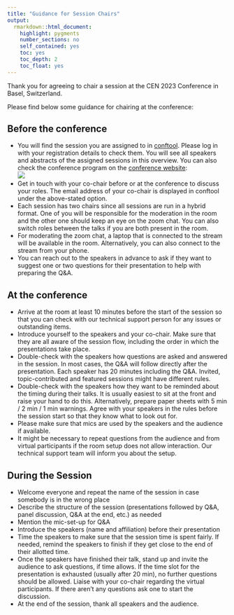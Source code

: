 ```yaml
---
title: "Guidance for Session Chairs"
output: 
  rmarkdown::html_document:
    highlight: pygments
    number_sections: no
    self_contained: yes
    toc: yes
    toc_depth: 2
    toc_float: yes
---
```


Thank you for agreeing to chair a session at the CEN 2023 Conference in Basel, Switzerland.

Please find below some guidance for chairing at the conference:

## Before the conference

* You will find the session you are assigned to in [conftool](https://www.conftool.pro/cen2023). Please log in with your registration details to check them. You will see all speakers and abstracts of the assigned sessions in this overview. You can also check the conference program on the [conference website](index.html):  
[![](img/guidance/chairs-info.png)](https://www.conftool.pro/cen2023/index.php?page=showModerator)
* Get in touch with your co-chair before or at the conference to discuss your roles. The email address of your co-chair is displayed in conftool under the above-stated option.
* Each session has two chairs since all sessions are run in a hybrid format. One of you will be responsible for the moderation in the room and the other one should keep an eye on the zoom chat. You can also switch roles between the talks if you are both present in the room.
* For moderating the zoom chat, a laptop that is connected to the stream will be available in the room. Alternatively, you can also connect to the stream from your phone.
* You can reach out to the speakers in advance to ask if they want to suggest one or two questions for their presentation to help with preparing the Q&A.

## At the conference

*	Arrive at the room at least 10 minutes before the start of the session so that you can check with our technical support person for any issues or outstanding items.
*	Introduce yourself to the speakers and your co-chair. Make sure that they are all aware of the session flow, including the order in which the presentations take place.
*	Double-check with the speakers how questions are asked and answered in the session. In most cases, the Q&A will follow directly after the presentation. Each speaker has 20 minutes including the Q&A. Invited, topic-contributed and featured sessions might have different rules.
*	Double-check with the speakers how they want to be reminded about the timing during their talks. It is usually easiest to sit at the front and raise your hand to do this. Alternatively, prepare paper sheets with 5 min / 2 min / 1 min warnings. Agree with your speakers in the rules before the session start so that they know what to look out for.
*	Please make sure that mics are used by the speakers and the audience if available.
*	It might be necessary to repeat questions from the audience and from virtual participants if the room setup does not allow interaction. Our technical support team will inform you about the setup.


## During the Session

* Welcome everyone and repeat the name of the session in case somebody is in the wrong place
* Describe the structure of the session (presentations followed by Q&A, panel discussion, Q&A at the end, etc.) as needed
* Mention the mic-set-up for Q&A
* Introduce the speakers (name and affiliation) before their presentation
* Time the speakers to make sure that the session time is spent fairly. If needed, remind the speakers to finish if they get close to the end of their allotted time. 
* Once the speakers have finished their talk, stand up and invite the audience to ask questions, if time allows. If the time slot for the presentation is exhausted (usually after 20 min), no further questions should be allowed. Liaise with your co-chair regarding the virtual participants. If there aren’t any questions ask one to start the discussion. 
* At the end of the session, thank all speakers and the audience.



